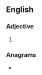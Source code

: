 ==English==

===Adjective===
{{head|en|adjective superlative form}}

# {{en-superlative of|dicey}}

===Anagrams===
* {{l|en|deistic}}